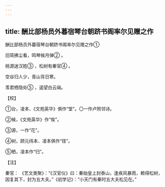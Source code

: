 ```yaml
---
---
---
```

title: 酬比部杨员外暮宿琴台朝跻书阁率尔见赠之作
---



酬比部杨员外暮宿琴台朝跻书阁率尔见赠之作①


旧简拂尘看，鸣琴候月弹② 。

桃源迷汉姓③ ，松树有秦官④ 。

空谷归人少，青山背日寒。

羡君栖隐处⑤ ，遥望白云端。

【校】

①台，凌本、《文苑英华》俱作“堂”。〇一作卢照邻诗。

②候，《文苑英华》作“俟”。

③源，一作“花”。

④树，顾元纬本、凌本俱作“径”。

⑤栖，凌本作“归”。

【注】

秦官： 《艺文类聚》：“《汉官仪》曰：秦始皇上封泰山，逢疾风暴雨，赖得松树，因复其下，封为五大夫。”《初学记》：“小天门有秦时五大夫松见在。”